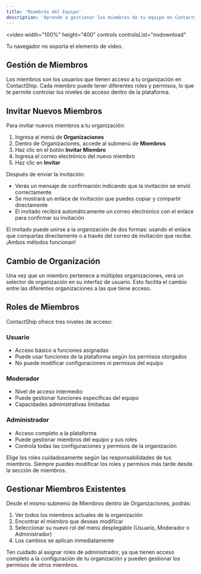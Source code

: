 ```yaml
---
title: 'Miembros del Equipo'
description: 'Aprende a gestionar los miembros de tu equipo en ContactShip'
---
```


<video
  width="100%"
  height="400"
  controls
  controlsList="nodownload"
>
  <source src="https://utfs.io/f/lq9uThRNnWbYxkPMxzW87Eg4UZTPbQ5Xf1h9yFxHpuSeWvMs" type="video/mp4" />
  Tu navegador no soporta el elemento de video.
</video>

## Gestión de Miembros

Los miembros son los usuarios que tienen acceso a tu organización en ContactShip. Cada miembro puede tener diferentes roles y permisos, lo que te permite controlar los niveles de acceso dentro de la plataforma.

## Invitar Nuevos Miembros

Para invitar nuevos miembros a tu organización:

1. Ingresa al menú de **Organizaciones**
2. Dentro de Organizaciones, accede al submenú de **Miembros**
3. Haz clic en el botón **Invitar Miembro**
4. Ingresa el correo electrónico del nuevo miembro
5. Haz clic en **Invitar**

Después de enviar la invitación:
- Verás un mensaje de confirmación indicando que la invitación se envió correctamente
- Se mostrará un enlace de invitación que puedes copiar y compartir directamente
- El invitado recibirá automáticamente un correo electrónico con el enlace para confirmar su invitación

<Tip>
  El invitado puede unirse a la organización de dos formas: usando el enlace que compartas directamente o a través del correo de invitación que recibe. ¡Ambos métodos funcionan!
</Tip>

## Cambio de Organización

Una vez que un miembro pertenece a múltiples organizaciones, verá un selector de organización en su interfaz de usuario. Esto facilita el cambio entre las diferentes organizaciones a las que tiene acceso.

## Roles de Miembros

ContactShip ofrece tres niveles de acceso:

### Usuario
- Acceso básico a funciones asignadas
- Puede usar funciones de la plataforma según los permisos otorgados
- No puede modificar configuraciones ni permisos del equipo

### Moderador
- Nivel de acceso intermedio
- Puede gestionar funciones específicas del equipo
- Capacidades administrativas limitadas

### Administrador
- Acceso completo a la plataforma
- Puede gestionar miembros del equipo y sus roles
- Controla todas las configuraciones y permisos de la organización

<Note>
  Elige los roles cuidadosamente según las responsabilidades de tus miembros. Siempre puedes modificar los roles y permisos más tarde desde la sección de miembros.
</Note>

## Gestionar Miembros Existentes

Desde el mismo submenú de Miembros dentro de Organizaciones, podrás:

1. Ver todos los miembros actuales de la organización
2. Encontrar el miembro que deseas modificar
3. Seleccionar su nuevo rol del menú desplegable (Usuario, Moderador o Administrador)
4. Los cambios se aplican inmediatamente

<Warning>
  Ten cuidado al asignar roles de administrador, ya que tienen acceso completo a la configuración de tu organización y pueden gestionar los permisos de otros miembros.
</Warning>
